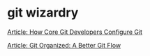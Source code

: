 # git wizardry

[Article: How Core Git Developers Configure Git](https://blog.gitbutler.com/how-git-core-devs-configure-git/)

[Article: Git Organized: A Better Git Flow](https://render.com/blog/git-organized-a-better-git-flow)

